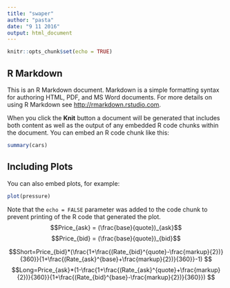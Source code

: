 ```yaml
---
title: "swaper"
author: "pasta"
date: "9 11 2016"
output: html_document
---
```


```r
knitr::opts_chunk$set(echo = TRUE)
```

## R Markdown

This is an R Markdown document. Markdown is a simple formatting syntax for authoring HTML, PDF, and MS Word documents. For more details on using R Markdown see <http://rmarkdown.rstudio.com>.

When you click the **Knit** button a document will be generated that includes both content as well as the output of any embedded R code chunks within the document. You can embed an R code chunk like this:

```r
summary(cars)
```

## Including Plots

You can also embed plots, for example:

```r
plot(pressure)
```

Note that the `echo = FALSE` parameter was added to the code chunk to prevent printing of the R code that generated the plot.
$$Price_{ask} = (\frac{base}{quote})_{ask}$$
$$Price_{bid} = (\frac{base}{quote})_{bid}$$


$$Short=Price_{bid}*(\frac{1+\frac{(Rate_{bid}^{quote}-\frac{markup}{2})}{360}}{1+\frac{(Rate_{ask}^{base}+\frac{markup}{2})}{360}}-1) $$
$$Long=Price_{ask}*(1-\frac{1+\frac{(Rate_{ask}^{quote}+\frac{markup}{2})}{360}}{1+\frac{(Rate_{bid}^{base}-\frac{markup}{2})}{360}}) $$

